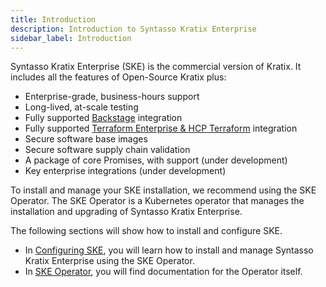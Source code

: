 ```yaml
---
title: Introduction
description: Introduction to Syntasso Kratix Enterprise
sidebar_label: Introduction
---
```


Syntasso Kratix Enterprise (SKE) is the commercial version of Kratix. It includes all the
features of Open-Source Kratix plus:

- Enterprise-grade, business-hours support
- Long-lived, at-scale testing
- Fully supported [Backstage](https://backstage.io/) integration
- Fully supported [Terraform Enterprise & HCP Terraform](https://www.terraform.io/) integration
- Secure software base images
- Secure software supply chain validation
- A package of core Promises, with support (under development)
- Key enterprise integrations (under development)

To install and manage your SKE installation, we recommend using the SKE Operator. The SKE
Operator is a Kubernetes operator that manages the installation and upgrading of Syntasso
Kratix Enterprise.

The following sections will show how to install and configure SKE.

- In [Configuring SKE](./configuring-ske/via-ske-cli), you will learn how to install and
manage Syntasso Kratix Enterprise using the SKE Operator.
- In [SKE Operator](./ske-operator), you will find documentation for the Operator itself.
